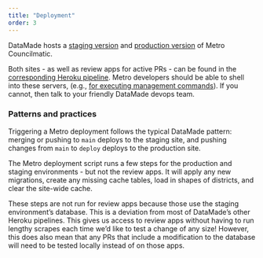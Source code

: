 ```yaml
---
title: "Deployment"
order: 3
---
```


DataMade hosts a [staging version](https://la-metro-councilmatic-staging.herokuapp.com/) and [production version](https://boardagendas.metro.net/) of Metro Councilmatic.

Both sites - as well as review apps for active PRs - can be found in the [corresponding Heroku pipeline](https://dashboard.heroku.com/pipelines/d77360c3-dcda-43d4-990e-b898b51ba37d/). Metro developers should be able to shell into these servers, (e.g., [for executing management commands](./commands.qmd)). If you cannot, then talk to your friendly DataMade devops team.

### Patterns and practices

Triggering a Metro deployment follows the typical DataMade pattern: merging or pushing to `main` deploys to the staging site, and pushing changes from `main` to `deploy` deploys to the production site.

The Metro deployment script runs a few steps for the production and staging environments - but not the review apps.
It will apply any new migrations, create any missing cache tables, load in shapes of districts, and clear the site-wide cache.

These steps are not run for review apps because those use the staging environment's database. This is a deviation from most of DataMade's other Heroku pipelines.
This gives us access to review apps without having to run lengthy scrapes each time we'd like to test a change of any size!
However, this does also mean that any PRs that include a modification to the database will need to be tested locally instead of on those apps.
